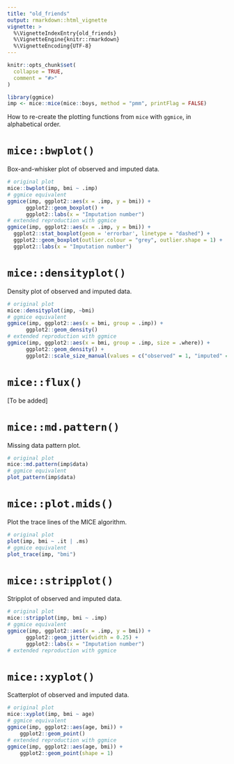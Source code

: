 ```yaml
---
title: "old_friends"
output: rmarkdown::html_vignette
vignette: >
  %\VignetteIndexEntry{old_friends}
  %\VignetteEngine{knitr::rmarkdown}
  %\VignetteEncoding{UTF-8}
---
```


```r
knitr::opts_chunk$set(
  collapse = TRUE,
  comment = "#>"
)
```

```r
library(ggmice)
imp <- mice::mice(mice::boys, method = "pmm", printFlag = FALSE)
```

How to re-create the plotting functions from `mice` with `ggmice`, in alphabetical order.

# `mice::bwplot()`

Box-and-whisker plot of observed and imputed data.

```r
# original plot
mice::bwplot(imp, bmi ~ .imp)
# ggmice equivalent
ggmice(imp, ggplot2::aes(x = .imp, y = bmi)) +
      ggplot2::geom_boxplot() +
      ggplot2::labs(x = "Imputation number")
# extended reproduction with ggmice
ggmice(imp, ggplot2::aes(x = .imp, y = bmi)) +
  ggplot2::stat_boxplot(geom = 'errorbar', linetype = "dashed") +
  ggplot2::geom_boxplot(outlier.colour = "grey", outlier.shape = 1) +
  ggplot2::labs(x = "Imputation number")
```

# `mice::densityplot()`

Density plot of observed and imputed data.

```r
# original plot
mice::densityplot(imp, ~bmi)
# ggmice equivalent
ggmice(imp, ggplot2::aes(x = bmi, group = .imp)) +
      ggplot2::geom_density() 
# extended reproduction with ggmice
ggmice(imp, ggplot2::aes(x = bmi, group = .imp, size = .where)) +
      ggplot2::geom_density() +
      ggplot2::scale_size_manual(values = c("observed" = 1, "imputed" = 0.5), guide = "none")
```

# `mice::flux()`

[To be added]

# `mice::md.pattern()`

Missing data pattern plot.

```r
# original plot
mice::md.pattern(imp$data)
# ggmice equivalent
plot_pattern(imp$data)
```

# `mice::plot.mids()`

Plot the trace lines of the MICE algorithm.

```r
# original plot
plot(imp, bmi ~ .it | .ms)
# ggmice equivalent
plot_trace(imp, "bmi")
```

# `mice::stripplot()`

Stripplot of observed and imputed data.

```r
# original plot
mice::stripplot(imp, bmi ~ .imp)
# ggmice equivalent
ggmice(imp, ggplot2::aes(x = .imp, y = bmi)) +
      ggplot2::geom_jitter(width = 0.25) +
      ggplot2::labs(x = "Imputation number")
# extended reproduction with ggmice

```

# `mice::xyplot()`

Scatterplot of observed and imputed data.

```r
# original plot
mice::xyplot(imp, bmi ~ age)
# ggmice equivalent
ggmice(imp, ggplot2::aes(age, bmi)) +
    ggplot2::geom_point()
# extended reproduction with ggmice
ggmice(imp, ggplot2::aes(age, bmi)) +
    ggplot2::geom_point(shape = 1)
```

